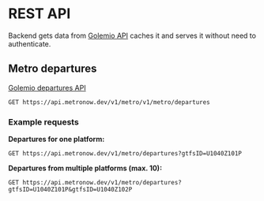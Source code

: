 # REST API

Backend gets data from [Golemio API](https://api.golemio.cz/pid/docs/openapi/) caches it and serves it without need to authenticate.

## Metro departures

[Golemio departures API](https://api.golemio.cz/pid/docs/openapi/#/%F0%9F%9A%8F%20PID%20Departure%20Boards/get_pid_departureboards)

```http
GET https://api.metronow.dev/v1/metro/v1/metro/departures
```

### Example requests

**Departures for one platform:**

```http
GET https://api.metronow.dev/v1/metro/departures?gtfsID=U1040Z101P
```

**Departures from multiple platforms (max. 10):**

```http
GET https://api.metronow.dev/v1/metro/departures?gtfsID=U1040Z101P&gtfsID=U1040Z102P
```
